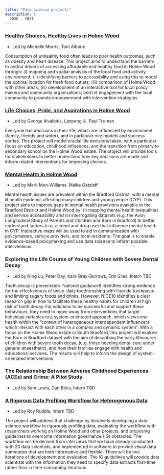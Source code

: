 ```yaml
---
title: "Data science projects"
description: |
  2020 - 2021
---
```


### [Healthy Choices, Healthy Lives in Holme Wood](https://holmewood.netlify.app/healthy_place)

- Led by Michelle Morris, Tom Albone

Consumption of unhealthy food often leads to poor health outcomes, such as obesity and heart disease. This project aims to understand the barriers to and/or drivers of accessing affordable and healthy food in Holme Wood through: (i) mapping and spatial analysis of the local food and activity environment; (ii) identifying barriers to accessibility and using this to model the optimal location for fresh food outlets; (iii) comparison of Holme Wood with other areas; (iv) development of an interactive tool for local policy makers and community organisations; and (v) engagement with the local community to promote empowerment with intervention strategies. 

### [Life Choices, Pride, and Aspirations in Holme Wood](https://holmewood.netlify.app/aspiration_choice)

- Led by George Aivaliotis, Lanpeng Ji, Paul Truman 

Everyone has decisions in their life, which are influenced by environment (family, friends and wider), and in particular role models and success stories. This project will model crucial life decisions taken, with a particular focus on education, childhood influences, and the transition from primary to secondary school on the Holme Wood estate. The project will provide tools for stakeholders to better understand how key decisions are made and inform related interventions for improving choices.


### [Mental Health in Holme Wood](https://holmewood.netlify.app/mental_health)

- Led by Mark Mon-Williams, Maike Gatzlaff

Mental health issues are prevalent within the Bradford District, with a mental ill health epidemic affecting many children and young people (CYP). This project aims to improve gaps in mental health provisions available to the Bradford District and Holme Wood by: (i) mapping mental health inequalities and service accessibility and (ii) interrogating datasets (e.g. the Avon Longitudinal Study of Parents and Children and Born in Bradford) to better understand factors (e.g. alcohol and drug use) that influence mental health in CYP. Interactive maps will be used to aid in communication with policymakers, service providers, and local residents. The goal is to enable evidence-based policymaking and use data science to inform possible interventions. 

### Exploring the Life Course of Young Children with Severe Dental Decay

- Led by Ning Lu, Peter Day, Kara Gray-Burrows, Erin Giles, Intern TBD 

Tooth decay is preventable. National guidance9 identifies strong evidence for the effectiveness of twice-daily toothbrushing with fluoride toothpaste and limiting sugary foods and drinks. However, NICE10 identifies a clear research gap in how to facilitate these healthy habits for children at high risk of tooth decay. For solutions to be successful and support these behaviours, they need to move away from interventions that target individual variables to a system-orientated approach, which views oral health within the “context of heterogeneous interdependent influencers which interact with each other in a complex and dynamic system”. With a focus on the Holme Wood estate in South Bradford, this project will explore the Born in Bradford dataset with the aim of describing the early lifecourse of children with severe tooth decay, (e.g. those needing dental care under general anaesthetic), and how their families engage with health and educational services. The results will help to inform the design of system-orientated interventions

### The Relationship Between Adverse Childhood Experiences (ACEs) and Crime: A Pilot Study

- Led by Sam Lewis, Dan Birks, Intern TBD

### [A Rigorous Data Profiling Workflow for Heterogenous Data](https://holmewood.netlify.app/vis_flow)

- Led by Roy Ruddle, Intern TBD

The project will address that challenge by iteratively developing a data science workflow to rigorously profiling data, evaluating the workflow with researchers working on Holme Wood and other projects, and proposing guidelines to overcome information governance (IG) obstacles. The workflow will be derived from interviews that we have already conducted with 20 data scientists, and implemented in software to provide visual data summaries that are both informative and flexible. There will be two iterations of development and evaluation. The IG guidelines will provide data scientists with the information they need to specify data extracts first-time rather than in time-consuming iterations. 